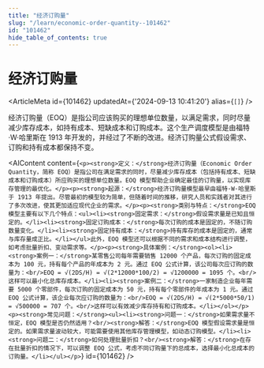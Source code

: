 ```yaml
---
title: "经济订购量"
slug: "/learn/economic-order-quantity--101462"
id: "101462"
hide_table_of_contents: true
---
```



# 经济订购量

<ArticleMeta id={101462} updatedAt={'2024-09-13 10:41:20'} alias={`[]`} />
<div className='border-solid border-b border-t-0 my-4 border-[var(--ifm-color-gray-300)]' />

经济订购量（EOQ）是指公司应该购买的理想单位数量，以满足需求，同时尽量减少库存成本，如持有成本、短缺成本和订购成本。这个生产调度模型是由福特·W·哈里斯在 1913 年开发的，并经过了不断的改进。经济订购量公式假设需求、订购和持有成本都保持不变。

<AIContent content={`<p><strong>定义：</strong>经济订购量（Economic Order Quantity，简称 EOQ）是指公司在满足需求的同时，尽量减少库存成本（包括持有成本、短缺成本和订购成本）所应购买的理想单位数量。EOQ 模型帮助企业确定最佳的订购量，以实现库存管理的最优化。</p><p><strong>起源：</strong>经济订购量模型最早由福特·W·哈里斯于 1913 年提出。尽管最初的模型较为简单，但随着时间的推移，研究人员和实践者对其进行了多次改进，使其更加适应现代企业的需求。</p><p><strong>类别与特点：</strong>EOQ 模型主要有以下几个特点：<ul><li><strong>固定需求：</strong>假设需求量是已知且恒定的。</li><li><strong>固定订购成本：</strong>每次订购的成本是固定的，不随订购数量变化。</li><li><strong>固定持有成本：</strong>持有库存的成本是固定的，通常与库存量成正比。</li></ul>此外，EOQ 模型还可以根据不同的需求和成本结构进行调整，如考虑批量折扣、变动需求等。</p><p><strong>具体案例：</strong><ol><li><strong>案例一：</strong>某零售公司每年需要销售 12000 个产品，每次订购的固定成本为 100 元，持有每个产品的年成本为 2 元。通过 EOQ 公式计算，该公司每次应订购的数量为：<br/>EOQ = √(2DS/H) = √(2*12000*100/2) = √1200000 = 1095 个。<br/>这样可以最小化总库存成本。</li><li><strong>案例二：</strong>一家制造企业每年需要 5000 个零部件，每次订购的固定成本为 50 元，持有每个零部件的年成本为 1 元。通过 EOQ 公式计算，该企业每次应订购的数量为：<br/>EOQ = √(2DS/H) = √(2*5000*50/1) = √500000 = 707 个。<br/>这样可以有效减少库存持有和订购成本。</li></ol></p><p><strong>常见问题：</strong><ul><li><strong>问题一：</strong>如果需求量不恒定，EOQ 模型是否仍然适用？<br/><strong>解答：</strong>EOQ 模型假设需求量是恒定的。如果需求量波动较大，可能需要使用其他库存管理模型，如动态订购模型。</li><li><strong>问题二：</strong>如何处理批量折扣？<br/><strong>解答：</strong>在存在批量折扣的情况下，可以调整 EOQ 公式，考虑不同订购量下的总成本，选择最小化总成本的订购量。</li></ul></p>`} id={101462} />
